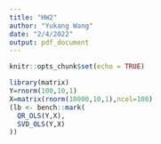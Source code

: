 ```yaml
---
title: "HW2"
author: "Yukang Wang"
date: "2/4/2022"
output: pdf_document
---
```


```r
knitr::opts_chunk$set(echo = TRUE)
```

```r
library(matrix)
Y=rnorm(100,10,1)
X=matrix(rnorm(10000,10,1),ncol=100)
(lb <- bench::mark(
  QR_OLS(Y,X),
  SVD_OLS(Y,X)
))
```

